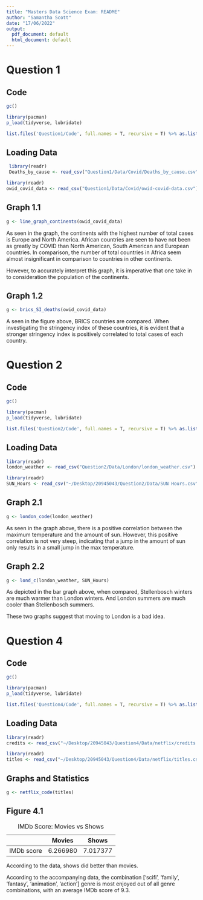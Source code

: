 ```yaml
---
title: "Masters Data Science Exam: README"
author: "Samantha Scott"
date: "17/06/2022"
output:
  pdf_document: default
  html_document: default
---
```


\newpage

# Question 1

## Code

```r
gc() 

library(pacman)
p_load(tidyverse, lubridate)

list.files('Question1/Code', full.names = T, recursive = T) %>% as.list() %>% walk(~source(.))
```

## Loading Data

```r
 library(readr)
 Deaths_by_cause <- read_csv("Question1/Data/Covid/Deaths_by_cause.csv")

```

```r
library(readr)
owid_covid_data <- read_csv("Question1/Data/Covid/owid-covid-data.csv")

```

## Graph 1.1

```r
g <- line_graph_continents(owid_covid_data)

```

As seen in the graph, the continents with the highest number of total cases is Europe and North America. African countries are seen to have not been as greatly by COVID than North American, South American and European countries. In comparison, the number of total countries in Africa seem almost insignificant in comparison to countries in other continents.

However, to accurately interpret this graph, it is imperative that one take in to consideration the population of the continents.

## Graph 1.2

```r
g <- brics_SI_deaths(owid_covid_data)

```
A seen in the figure above, BRICS countries are compared. When investigating the stringency index of these countries, it is evident that a stronger stringency index is positively correlated to total cases of each country. 

# Question 2

## Code

```r
gc() 

library(pacman)
p_load(tidyverse, lubridate)

list.files('Question2/Code', full.names = T, recursive = T) %>% as.list() %>% walk(~source(.))
```

## Loading Data

```r
library(readr)
london_weather <- read_csv("Question2/Data/London/london_weather.csv")

```

```r
library(readr)
SUN_Hours <- read_csv("~/Desktop/20945043/Question2/Data/SUN Hours.csv")
```

## Graph 2.1

```r
g <- london_code(london_weather)
```

As seen in the graph above, there is a positive correlation between the maximum temperature and the amount of sun. However, this positive correlation is not very steep, indicating that a jump in the amount of sun only results in a small jump in the max temperature. 

## Graph 2.2

```r
g <- lond_c(london_weather, SUN_Hours)
```
As depicted in the bar graph above, when compared, Stellenbosch winters are much warmer than London winters. And London summers are much cooler than Stellenbosch summers.

These two graphs suggest that moving to London is a bad idea. 

# Question 4

## Code

```r
gc() 

library(pacman)
p_load(tidyverse, lubridate)

list.files('Question4/Code', full.names = T, recursive = T) %>% as.list() %>% walk(~source(.))
```

## Loading Data

```r
library(readr)
credits <- read_csv("~/Desktop/20945043/Question4/Data/netflix/credits.csv")
```

```r
library(readr)
titles <- read_csv("~/Desktop/20945043/Question4/Data/netflix/titles.csv")
```

## Graphs and Statistics

```r
g <- netflix_code(titles)
```

## Figure 4.1

|            | Movies   | Shows    |
|------------|----------|----------|
| IMDb score | 6.266980 | 7.017377 |

: IMDb Score: Movies vs Shows

According to the data, shows did better than movies. 

According to the accompanying data, the combination ['scifi', 'family', 'fantasy', 'animation', 'action'] genre is most enjoyed out of all genre combinations, with an average IMDb score of 9.3.
